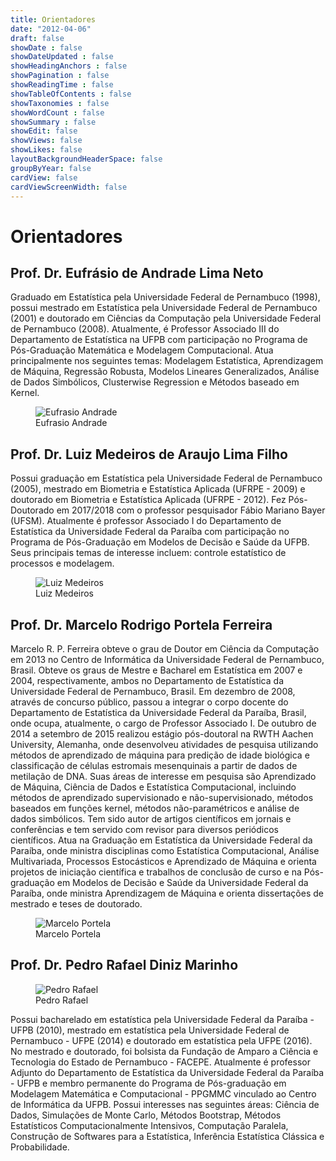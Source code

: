 ```yaml
---
title: Orientadores
date: "2012-04-06"
draft: false
showDate : false
showDateUpdated : false
showHeadingAnchors : false
showPagination : false
showReadingTime : false
showTableOfContents : false
showTaxonomies : false
showWordCount : false
showSummary : false
showEdit: false
showViews: false
showLikes: false
layoutBackgroundHeaderSpace: false
groupByYear: false
cardView: false
cardViewScreenWidth: false
---
```


# Orientadores

## Prof. Dr. Eufrásio de Andrade Lima Neto

Graduado em Estatística pela Universidade Federal de Pernambuco (1998), possui mestrado em Estatística pela Universidade Federal de Pernambuco (2001) e doutorado em Ciências da Computação pela Universidade Federal de Pernambuco (2008). Atualmente, é Professor Associado III do Departamento de Estatística na UFPB com participação no Programa de Pós-Graduação Matemática e Modelagem Computacional. Atua principalmente nos seguintes temas: Modelagem Estatística, Aprendizagem de Máquina, Regressão Robusta, Modelos Lineares Generalizados, Análise de Dados Simbólicos, Clusterwise Regression e Métodos baseado em Kernel.

![Eufrasio Andrade](img/eufrasio.jpeg)


## Prof. Dr. Luiz Medeiros de Araujo Lima Filho


Possui graduação em Estatística pela Universidade Federal de Pernambuco (2005), mestrado em Biometria e Estatística Aplicada (UFRPE - 2009) e doutorado em Biometria e Estatística Aplicada (UFRPE - 2012). Fez Pós-Doutorado em 2017/2018 com o professor pesquisador Fábio Mariano Bayer (UFSM). Atualmente é professor Associado I do Departamento de Estatística da Universidade Federal da Paraíba com participação no Programa de Pós-Graduação em Modelos de Decisão e Saúde da UFPB. Seus principais temas de interesse incluem: controle estatístico de processos e modelagem.

![Luiz Medeiros](img/luiz.jpeg)

## Prof. Dr. Marcelo Rodrigo Portela Ferreira

Marcelo R. P. Ferreira obteve o grau de Doutor em Ciência da Computação em 2013 no Centro de Informática da Universidade Federal de Pernambuco, Brasil. Obteve os graus de Mestre e Bacharel em Estatística em 2007 e 2004, respectivamente, ambos no Departamento de Estatística da Universidade Federal de Pernambuco, Brasil. Em dezembro de 2008, através de concurso público, passou a integrar o corpo docente do Departamento de Estatística da Universidade Federal da Paraíba, Brasil, onde ocupa, atualmente, o cargo de Professor Associado I. De outubro de 2014 a setembro de 2015 realizou estágio pós-doutoral na RWTH Aachen University, Alemanha, onde desenvolveu atividades de pesquisa utilizando métodos de aprendizado de máquina para predição de idade biológica e classificação de células estromais mesenquinais a partir de dados de metilação de DNA. Suas áreas de interesse em pesquisa são Aprendizado de Máquina, Ciência de Dados e Estatística Computacional, incluindo métodos de aprendizado supervisionado e não-supervisionado, métodos baseados em funções kernel, métodos não-paramétricos e análise de dados simbólicos. Tem sido autor de artigos científicos em jornais e conferências e tem servido com revisor para diversos periódicos científicos. Atua na Graduação em Estatística da Universidade Federal da Paraíba, onde ministra disciplinas como Estatística Computacional, Análise Multivariada, Processos Estocásticos e Aprendizado de Máquina e orienta projetos de iniciação científica e trabalhos de conclusão de curso e na Pós-graduação em Modelos de Decisão e Saúde da Universidade Federal da Paraíba, onde ministra Aprendizagem de Máquina e orienta dissertações de mestrado e teses de doutorado.

![Marcelo Portela](img/marcelo.jpeg)

## Prof. Dr. Pedro Rafael Diniz Marinho

![Pedro Rafael](img/pedro.jpeg)


Possui bacharelado em estatística pela Universidade Federal da Paraíba - UFPB (2010), mestrado em estatística pela Universidade Federal de Pernambuco - UFPE (2014) e doutorado em estatística pela UFPE (2016). No mestrado e doutorado, foi bolsista da Fundação de Amparo a Ciência e Tecnologia do Estado de Pernambuco - FACEPE. Atualmente é professor Adjunto do Departamento de Estatística da Universidade Federal da Paraíba - UFPB e membro permanente do Programa de Pós-graduação em Modelagem Matemática e Computacional - PPGMMC vinculado ao Centro de Informática da UFPB. Possui interesses nas seguintes áreas: Ciência de Dados, Simulações de Monte Carlo, Métodos Bootstrap, Métodos Estatísticos Computacionalmente Intensivos, Computação Paralela, Construção de Softwares para a Estatística, Inferência Estatística Clássica e Probabilidade.
